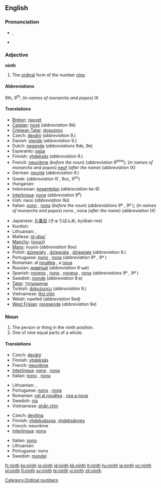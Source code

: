 {{wikipedia}}
==English==
{{ordinalbox|en|8th|9th|10th|eighth|tenth|card=nine}}

===Pronunciation===
* {{a|UK|US}} {{IPA|/naɪnθ/}}, {{SAMPA|/naInT/}}
* {{audio|en-us-ninth.ogg|Audio (US)}}

===Adjective===
'''ninth'''

# The [[ordinal]] form of the number [[nine]].

====Abbreviations====
9th, 9<sup>th</sup>; (''in names of monarchs and popes'') IX

====Translations====
{{trans-top|ordinal form of nine}}
* [[Breton]]: [[navvet]]
* [[Catalan]]: [[novè]] (''abbreviation'' 9è)
* [[Crimean Tatar]]: [[doquzıncı]]
* Czech: [[devátý]] (''abbreviation'' 9.)
* Danish: [[niende]] (''abbreviation'' 9.)
* Dutch: [[negende]] (''abbreviations'' 9de, 9e)
* Esperanto: [[naŭa]]
* Finnish: [[yhdeksäs]] (''abbreviation'' 9.)
* French: [[neuvième]] (''before the noun'') (''abbreviation'' 9<sup>ème</sup>); (''in names of monarchs and popes'') [[neuf]] (''after the name'') (''abbreviation'' IX)
* German: [[neunte]] (''abbreviation'' 9.)
* Greek: {{t|el|ένατος|sc=Grek}} (''abbreviation'' Θ΄, 9ος, 9<sup>ος</sup>)
* Hungarian: {{t|hu|kilencedik}}
* Indonesian: [[kesembilan]] (''abbreviation'' ke-9)
* [[Interlingua]]: [[none]] (''abbreviation'' 9<sup>e</sup>)
* Irish: naoú (''abbreviation'' 9ú)
* Italian: [[nono]] {{m}}, [[nona]] {{f}} (''before the noun'') (''abbreviations'' 9º {{m}}, 9ª {{f}}); (''in names of monarchs and popes'') nono {{m}}, nona {{f}} (''after the name'') (''abbreviation'' IX)
{{trans-mid}}
* Japanese: [[九番目]] (きゅうばんめ, kyūban-me)
* Kurdish: {{KUchar|[[نۆیه‌م]]}}
* Lithuanian: {{t+|lt|devintas|m|xs=Lithuanian}}, {{t+|lt|devinta|f|xs=Lithuanian}}
* Maltese: [[id-disa']]
* [[Manchu]]: ([[uyuci]])
* [[Manx]]: nuyoo (''abbreviation'' 9oo)
* Polish: [[dziewiąty]] {{m}}, [[dziewiąta]] {{f}}, [[dziewiąte]] {{n}} (''abbreviation'' 9.)
* Portuguese: [[nono]] {{m}}, [[nona]] {{f}} (''abbreviation'' 9º {{m}}, 9ª {{f}})
* Romanian: al [[nouălea]] {{m}}, a [[noua]] {{f}}
* Russian: [[девятый]] (''abbreviation'' 9-ый)
* Spanish: [[noveno]] {{m}}, [[nono]] {{m}}, [[novena]] {{f}}, [[nona]] {{f}} (''abbreviations'' 9º {{m}}, 9ª {{f}})
* Swedish: [[nionde]] (''abbreviation'' 9:e)
* [[Tatar]]: [[тугызынчы]]
* Turkish: [[dokuzuncu]] (''abbreviation'' 9.)
* Vietnamese: [[thứ chín]]
* Welsh: nawfed (''abbreviation'' 9ed)
* [[West Frisian]]: [[njoggende]] (''abbreviation'' 9e)
{{trans-bottom}}

===Noun===
{{en-noun}}

# The person or thing in the ninth position.
# One of nine equal parts of a whole.

====Translations====
{{trans-top|something in the ninth position}}
* Czech: [[devátý]] {{m}}
* Finnish: [[yhdeksäs]]
* French: [[neuvième]] {{m|f}}
* [[Interlingua]]: [[nono]] {{m}}, [[nona]] {{f}}
* Italian: [[nono]] {{m}}, [[nona]] {{f}}
{{trans-mid}}
* Lithuanian: {{t+|lt|devintas|m|xs=Lithuanian}}, {{t+|lt|devinta|f|xs=Lithuanian}}
* Portuguese: [[nono]] {{m}}, [[nona]] {{f}}
* Romanian: [[cel al nouălea]] {{m}}, [[cea a noua]] {{f}}
* Swedish: [[nia]] {{c}}
* Vietnamese: [[phần chín]]
{{trans-bottom}}

{{trans-top|one of nine equal parts of a whole}}
* Czech: [[devítina]] {{f}}
* Finnish: [[yhdeksäsosa]], [[yhdeksännes]]
* French: neuvième {{m}}
* [[Interlingua]]: [[nono]] {{m}}
{{trans-mid}}
* Italian: [[nono]] {{m}}
* Lithuanian: {{t+|lt|devintadalis|m|xs=Lithuanian}}
* Portuguese: nono {{m}}
* Swedish: [[niondel]] {{c}}
{{trans-bottom}}

[[Category:Ordinal numbers]]

[[fr:ninth]]
[[ko:ninth]]
[[io:ninth]]
[[id:ninth]]
[[kk:ninth]]
[[lt:ninth]]
[[hu:ninth]]
[[ja:ninth]]
[[oc:ninth]]
[[pl:ninth]]
[[fi:ninth]]
[[sv:ninth]]
[[te:ninth]]
[[vi:ninth]]
[[zh:ninth]]